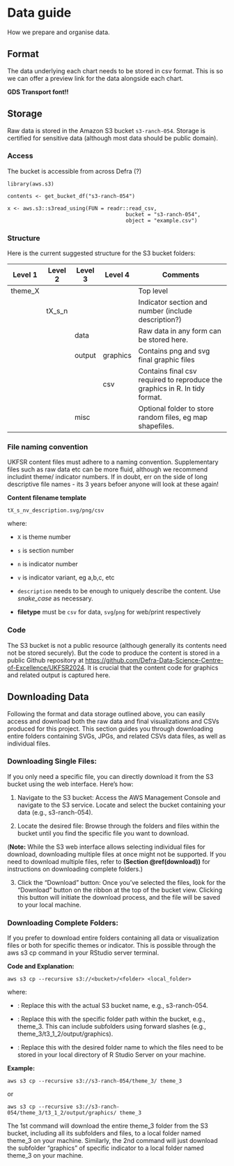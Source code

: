 # Data guide {#data}

How we prepare and organise data.

## Format

The data underlying each chart needs to be stored in csv format. This is so we
can offer a preview link for the data alongside each chart.

**GDS Transport font!!**

## Storage

Raw data is stored in the Amazon S3 bucket `s3-ranch-054`. Storage is certified
for sensitive data (although most data should be public domain).


### Access

The bucket is accessible from across Defra (?)

```
library(aws.s3)

contents <- get_bucket_df("s3-ranch-054")

x <- aws.s3::s3read_using(FUN = readr::read_csv,
                                      bucket = "s3-ranch-054",
                                      object = "example.csv")
```

### Structure

Here is the current suggested structure for the S3 bucket folders:

| Level 1 | Level 2 | Level 3 | Level 4  | Comments                                                                    |
|---------|---------|---------|----------|-----------------------------------------------------------------------------|
| theme_X |         |         |          | Top level                                                                   |
|         | tX_s_n  |         |          | Indicator section and number (include description?)                         |
|         |         | data    |          | Raw data in any form can be stored here.                                    |
|         |         | output  | graphics | Contains png and svg final graphic files                                    |
|         |         |         | csv      | Contains final csv required to reproduce the graphics in R. In tidy format. |
|         |         | misc    |          | Optional folder to store random files, eg map shapefiles.                   |

### File naming convention

UKFSR content files must adhere to a naming convention. Supplementary files such
as raw data etc can be more fluid, although we recommend includint theme/
indicator numbers. If in doubt, err on the side of long descriptive file names -
its 3 years befoer anyone will look at these again!

**Content filename template**

`tX_s_nv_description.svg/png/csv`

where:

- `X` is theme number

- `s` is section number

- `n` is indicator number

- `v` is indicator variant, eg a,b,c, etc

- `description` needs to be enough to uniquely describe the content. Use *snake_case* as necessary.

- **filetype** must be `csv` for data, `svg`/`png` for web/print respectively


### Code

The S3 bucket is not a public resource (although generally its contents need not be stored securely). But the code to produce the content is stored in a public Github repository at [https://github.com/Defra-Data-Science-Centre-of-Excellence/UKFSR2024](https://github.com/Defra-Data-Science-Centre-of-Excellence/UKFSR2024). It is crucial that the content code for graphics and related output is captured here.


##	 Downloading Data
Following the format and data storage outlined above, you can easily access and download both the raw data and final visualizations and CSVs produced for this project. This section guides you through downloading entire folders containing SVGs, JPGs, and related CSVs data files, as well as individual files.

###	Downloading Single Files:
If you only need a specific file, you can directly download it from the S3 bucket using the web interface. Here's how:

1.	Navigate to the S3 bucket: Access the AWS Management Console and navigate to the S3 service. Locate and select the bucket containing your data (e.g., s3-ranch-054).

2.	Locate the desired file: Browse through the folders and files within the bucket until you find the specific file you want to download.

(**Note:** While the S3 web interface allows selecting individual files for download, downloading multiple files at once might not be supported. If you need to download multiple files, refer to **(Section \@ref(download))** for instructions on downloading complete folders.)

3.	Click the "Download" button: Once you've selected the files, look for the "Download" button on the ribbon at the top of the bucket view. Clicking this button will initiate the download process, and the file will be saved to your local machine.

###	Downloading Complete Folders: {#download}

If you prefer to download entire folders containing all data or visualization files or both for specific themes or indicator. This is possible through the aws s3 cp command in your RStudio server terminal.

**Code and Explanation:**

`aws s3 cp --recursive s3://<bucket>/<folder> <local_folder>`

where:

-	<bucket>: Replace this with the actual S3 bucket name, e.g., s3-ranch-054.

-	<folder>: Replace this with the specific folder path within the bucket, e.g., theme_3. This can include subfolders using forward slashes (e.g., theme_3/t3_1_2/output/graphics).

-	<local_folder>: Replace this with the desired folder name to which the files need to be stored in your local directory of R Studio Server on your machine.

**Example:**

`aws s3 cp --recursive s3://s3-ranch-054/theme_3/ theme_3`

or

`aws s3 cp --recursive s3://s3-ranch-054/theme_3/t3_1_2/output/graphics/ theme_3`

The 1st command will download the entire theme_3 folder from the S3 bucket, including all its subfolders and files, to a local folder named theme_3 on your machine. Similarly, the 2nd command will just download the subfolder “graphics” of specific indicator to a local folder named theme_3 on your machine.
